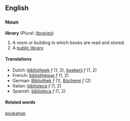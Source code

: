 ==English==
===Noun===
'''library''' (Plural: [[libraries]])

# A room or building in which books are read and stored.
# A [[public library]]

====Translations====
*Dutch: [[bibliotheek]] ''f'' (1, 2), [[boekerij]] ''f'' (1, 2)
*French: [[bibliothèque]] ''f'' (1, 2)
*German: [[Bibliothek]] ''f'' (1), [[Bücherei]] ''f'' (2)
*Italian: [[biblioteca]] ''f'' (1, 2)
*Spanish: [[biblioteca]] ''f'' (1, 2)

====Related words====
[[bookshop]]